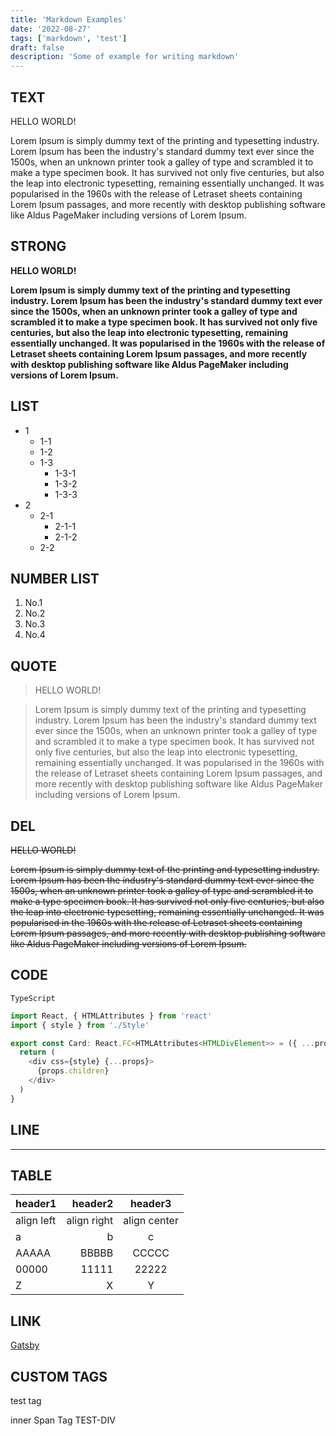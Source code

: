 ```yaml
---
title: 'Markdown Examples'
date: '2022-08-27'
tags: ['markdown', 'test']
draft: false
description: 'Some of example for writing markdown'
---
```


## TEXT

HELLO WORLD!

Lorem Ipsum is simply dummy text of the printing and typesetting industry. Lorem Ipsum has been the industry's standard dummy text ever since the 1500s, when an unknown printer took a galley of type and scrambled it to make a type specimen book. It has survived not only five centuries, but also the leap into electronic typesetting, remaining essentially unchanged. It was popularised in the 1960s with the release of Letraset sheets containing Lorem Ipsum passages, and more recently with desktop publishing software like Aldus PageMaker including versions of Lorem Ipsum.

## STRONG

**HELLO WORLD!**

**Lorem Ipsum is simply dummy text of the printing and typesetting industry. Lorem Ipsum has been the industry's standard dummy text ever since the 1500s, when an unknown printer took a galley of type and scrambled it to make a type specimen book. It has survived not only five centuries, but also the leap into electronic typesetting, remaining essentially unchanged. It was popularised in the 1960s with the release of Letraset sheets containing Lorem Ipsum passages, and more recently with desktop publishing software like Aldus PageMaker including versions of Lorem Ipsum.**

## LIST

- 1
  - 1-1
  - 1-2
  - 1-3
    - 1-3-1
    - 1-3-2
    - 1-3-3
- 2
  - 2-1
    - 2-1-1
    - 2-1-2
  - 2-2

## NUMBER LIST

1. No.1
1. No.2
1. No.3
1. No.4

## QUOTE

> HELLO WORLD!

> Lorem Ipsum is simply dummy text of the printing and typesetting industry. Lorem Ipsum has been the industry's standard dummy text ever since the 1500s, when an unknown printer took a galley of type and scrambled it to make a type specimen book. It has survived not only five centuries, but also the leap into electronic typesetting, remaining essentially unchanged. It was popularised in the 1960s with the release of Letraset sheets containing Lorem Ipsum passages, and more recently with desktop publishing software like Aldus PageMaker including versions of Lorem Ipsum.

## DEL

~~HELLO WORLD!~~

~~Lorem Ipsum is simply dummy text of the printing and typesetting industry. Lorem Ipsum has been the industry's standard dummy text ever since the 1500s, when an unknown printer took a galley of type and scrambled it to make a type specimen book. It has survived not only five centuries, but also the leap into electronic typesetting, remaining essentially unchanged. It was popularised in the 1960s with the release of Letraset sheets containing Lorem Ipsum passages, and more recently with desktop publishing software like Aldus PageMaker including versions of Lorem Ipsum.~~

## CODE

`TypeScript`

```ts
import React, { HTMLAttributes } from 'react'
import { style } from './Style'

export const Card: React.FC<HTMLAttributes<HTMLDivElement>> = ({ ...props }) => {
  return (
    <div css={style} {...props}>
      {props.children}
    </div>
  )
}
```

## LINE

---

## TABLE

| header1    |     header2 |   header3    |
| :--------- | ----------: | :----------: |
| align left | align right | align center |
| a          |           b |      c       |
| AAAAA      |       BBBBB |    CCCCC     |
| 00000      |       11111 |    22222     |
| Z          |           X |      Y       |

## LINK

[Gatsby](https://www.gatsbyjs.org)

## CUSTOM TAGS

<test>test tag</test>

<div className="test-div">
  <span className="inner">inner Span Tag</span>
  TEST-DIV
</div>
